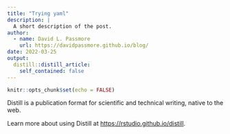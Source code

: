 ```yaml
---
title: "Trying yaml"
description: |
  A short description of the post.
author:
  - name: David L. Passmore
    url: https://davidpassmore.github.io/blog/
date: 2022-03-25
output:
  distill::distill_article:
    self_contained: false
---
```



```r
knitr::opts_chunk$set(echo = FALSE)
```

Distill is a publication format for scientific and technical writing, native to the web.

Learn more about using Distill at <https://rstudio.github.io/distill>.


